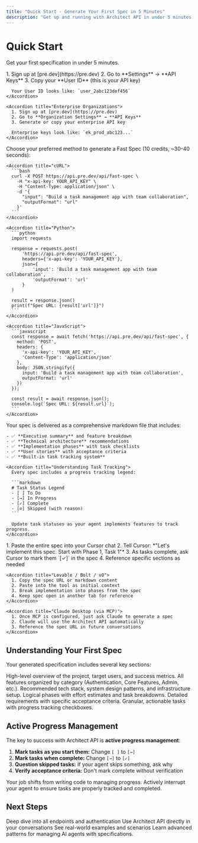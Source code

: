 ```yaml
---
title: "Quick Start - Generate Your First Spec in 5 Minutes"
description: "Get up and running with Architect API in under 5 minutes. Generate your first project specification and start guiding AI agents."
---
```


# Quick Start

Get your first specification in under 5 minutes.

<Steps>
  <Step title="Get Your API Key" icon="key">
    <Accordion title="Solo Users">
      1. Sign up at [pre.dev](https://pre.dev)
      2. Go to **Settings** → **API Keys**
      3. Copy your **User ID** (this is your API key)

      Your User ID looks like: `user_2abc123def456`
    </Accordion>

    <Accordion title="Enterprise Organizations">
      1. Sign up at [pre.dev](https://pre.dev)
      2. Go to **Organization Settings** → **API Keys**
      3. Generate or copy your enterprise API key

      Enterprise keys look like: `ek_prod_abc123...`
    </Accordion>
  </Step>

  <Step title="Make Your First Request" icon="terminal">
    Choose your preferred method to generate a Fast Spec (10 credits, ~30-40 seconds):

    <Accordion title="cURL">
      ```bash
      curl -X POST https://api.pre.dev/api/fast-spec \
        -H "x-api-key: YOUR_API_KEY" \
        -H "Content-Type: application/json" \
        -d '{
          "input": "Build a task management app with team collaboration",
          "outputFormat": "url"
        }'
      ```
    </Accordion>

    <Accordion title="Python">
      ```python
      import requests

      response = requests.post(
          'https://api.pre.dev/api/fast-spec',
          headers={'x-api-key': 'YOUR_API_KEY'},
          json={
              'input': 'Build a task management app with team collaboration',
              'outputFormat': 'url'
          }
      )

      result = response.json()
      print(f"Spec URL: {result['url']}")
      ```
    </Accordion>

    <Accordion title="JavaScript">
      ```javascript
      const response = await fetch('https://api.pre.dev/api/fast-spec', {
        method: 'POST',
        headers: {
          'x-api-key': 'YOUR_API_KEY',
          'Content-Type': 'application/json'
        },
        body: JSON.stringify({
          input: 'Build a task management app with team collaboration',
          outputFormat: 'url'
        })
      });

      const result = await response.json();
      console.log(`Spec URL: ${result.url}`);
      ```
    </Accordion>
  </Step>

  <Step title="View Your Specification" icon="eye">
    Your spec is delivered as a comprehensive markdown file that includes:

    - ✅ **Executive summary** and feature breakdown
    - ✅ **Technical architecture** recommendations
    - ✅ **Implementation phases** with task checklists
    - ✅ **User stories** with acceptance criteria
    - ✅ **Built-in task tracking system**

    <Accordion title="Understanding Task Tracking">
      Every spec includes a progress tracking legend:

      ```markdown
      # Task Status Legend
      - [ ] To Do
      - [→] In Progress
      - [✓] Complete
      - [⊘] Skipped (with reason)
      ```

      Update task statuses as your agent implements features to track progress.
    </Accordion>
  </Step>

  <Step title="Use with Your Favorite Agent" icon="bot">
    <Accordion title="Cursor">
      1. Paste the entire spec into your Cursor chat
      2. Tell Cursor: *"Let's implement this spec. Start with Phase 1, Task 1"*
      3. As tasks complete, ask Cursor to mark them `[✓]` in the spec
      4. Reference specific sections as needed
    </Accordion>

    <Accordion title="Lovable / Bolt / v0">
      1. Copy the spec URL or markdown content
      2. Paste into the tool as initial context
      3. Break implementation into phases from the spec
      4. Keep spec open in another tab for reference
    </Accordion>

    <Accordion title="Claude Desktop (via MCP)">
      1. Once MCP is configured, just ask Claude to generate a spec
      2. Claude will use the Architect API automatically
      3. Reference the spec URL in future conversations
    </Accordion>
  </Step>
</Steps>

## Understanding Your First Spec

Your generated specification includes several key sections:

<Accordion title="Executive Summary">
  High-level overview of the project, target users, and success metrics.
</Accordion>

<Accordion title="Features Breakdown">
  All features organized by category (Authentication, Core Features, Admin, etc.).
</Accordion>

<Accordion title="Technical Architecture">
  Recommended tech stack, system design patterns, and infrastructure setup.
</Accordion>

<Accordion title="Implementation Milestones">
  Logical phases with effort estimates and task breakdowns.
</Accordion>

<Accordion title="User Stories">
  Detailed requirements with specific acceptance criteria.
</Accordion>

<Accordion title="Task Checklists">
  Granular, actionable tasks with progress tracking checkboxes.
</Accordion>

## Active Progress Management

The key to success with Architect API is **active progress management**:

1. **Mark tasks as you start them:** Change `[ ]` to `[→]`
2. **Mark tasks when complete:** Change `[→]` to `[✓]`
3. **Question skipped tasks:** If your agent skips something, ask why
4. **Verify acceptance criteria:** Don't mark complete without verification

<Card title="Pro Tip: Be the PM, Let AI Be the Developer" icon="users">
  Your job shifts from writing code to managing progress. Actively interrupt your agent to ensure tasks are properly tracked and completed.
</Card>

## Next Steps

<CardGroup cols={3}>
  <Card title="Complete API Reference" icon="book" href="/api-reference/overview">
    Deep dive into all endpoints and authentication
  </Card>
  <Card title="Setup MCP Integration" icon="plug" href="/mcp-integration/setup">
    Use Architect API directly in your conversations
  </Card>
  <Card title="Explore Use Cases" icon="lightbulb" href="/guides/use-cases">
    See real-world examples and scenarios
  </Card>
</CardGroup>

<Card title="Ready for More Advanced Usage?" icon="arrow-right" href="/guides/best-practices">
  Learn advanced patterns for managing AI agents with specifications.
</Card>